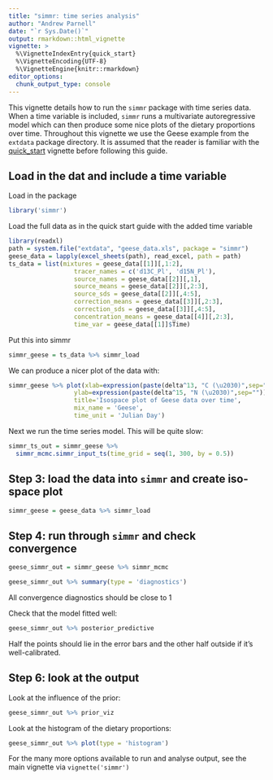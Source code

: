 ```yaml
---
title: "simmr: time series analysis"
author: "Andrew Parnell"
date: "`r Sys.Date()`"
output: rmarkdown::html_vignette
vignette: >
  %\VignetteIndexEntry{quick_start}
  %\VignetteEncoding{UTF-8}
  %\VignetteEngine{knitr::rmarkdown}
editor_options: 
  chunk_output_type: console
---
```


This vignette details how to run the `simmr` package with time series data. When a time variable is included, `simmr` runs a multivariate autoregressive model which can then produce some nice plots of the dietary proportions over time. Throughout this vignette we use the Geese example from the `extdata` package directory. It is assumed that the reader is familiar with the [quick_start](https://cran.r-project.org/package=simmr/vignettes/quick_start.html) vignette before following this guide. 

## Load in the dat and include a time variable

Load in the package
```r
library('simmr')
```

Load the full data as in the quick start guide with the added time variable
```r
library(readxl)
path = system.file("extdata", "geese_data.xls", package = "simmr")
geese_data = lapply(excel_sheets(path), read_excel, path = path)
ts_data = list(mixtures = geese_data[[1]][,1:2],
                  tracer_names = c('d13C_Pl', 'd15N_Pl'),
                  source_names = geese_data[[2]][,1],
                  source_means = geese_data[[2]][,2:3],
                  source_sds = geese_data[[2]][,4:5],
                  correction_means = geese_data[[3]][,2:3],
                  correction_sds = geese_data[[3]][,4:5],
                  concentration_means = geese_data[[4]][,2:3],
                  time_var = geese_data[[1]]$Time)
```

Put this into simmr
```r
simmr_geese = ts_data %>% simmr_load
```

We can produce a nicer plot of the data with:

```r
simmr_geese %>% plot(xlab=expression(paste(delta^13, "C (\u2030)",sep="")), 
                  ylab=expression(paste(delta^15, "N (\u2030)",sep="")), 
                  title='Isospace plot of Geese data over time',
                  mix_name = 'Geese',
                  time_unit = 'Julian Day')
```

Next we run the time series model. This will be quite slow:

```r
simmr_ts_out = simmr_geese %>% 
  simmr_mcmc.simmr_input_ts(time_grid = seq(1, 300, by = 0.5))
```



## Step 3: load the data into `simmr` and create iso-space plot

```r
simmr_geese = geese_data %>% simmr_load
```

## Step 4: run through `simmr` and check convergence

```r
geese_simmr_out = simmr_geese %>% simmr_mcmc
```
```r
geese_simmr_out %>% summary(type = 'diagnostics')
```
All convergence diagnostics should be close to 1

Check that the model fitted well:
```r
geese_simmr_out %>% posterior_predictive
```

Half the points should lie in the error bars and the other half outside if it's well-calibrated.

## Step 6: look at the output

Look at the influence of the prior:
```r
geese_simmr_out %>% prior_viz
```

Look at the histogram of the dietary proportions:
```r
geese_simmr_out %>% plot(type = 'histogram')
```

For the many more options available to run and analyse output, see the main vignette via `vignette('simmr')`
